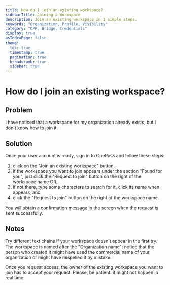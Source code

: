 ```yaml
---
title: How do I join an existing workspace?
sidebarTitle: Joining a Workspace
description: Join an existing workspace in 3 simple steps.
keywords: "Organization, Profile, Visibility"
category: "OPP, Bridge, Credentials"
display: true
asIndexPage: false
theme: 
  toc: true
  timestamp: true
  pagination: true
  breadcrumb: true
  sidebar: true
---
```


# How do I join an existing workspace?

## Problem

I have noticed that a workspace for my organization already exists, but I don't know how to join it.

## Solution

Once your user account is ready, sign in to OnePass and follow these steps: 
1. click on the "Join an existing workspace" button,
2. if the workspace you want to join appears under the section "Found for you", just click the "Request to join" button on the right of the workspace name OR,
3. if not there, type some characters to search for it, click its name when appears, and 
4. click the "Request to join" button on the right of the workspace name.

You will obtain a confirmation message in the screen when the request is sent successfully.

## Notes

Try different text chains if your workspace doesn't appear in the first try. The workspace is named after the "Organization name": notice that the person who created it might have used the commercial name of your organization or might have mispelled it by mistake.

Once you request access, the owner of the existing workspace you want to join has to accept your request. Please, be patient: it might not happen in real time.
